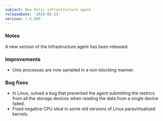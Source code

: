 ```yaml
---
subject: New Relic infrastructure agent
releaseDate: '2018-05-23'
version: 1.0.909
---
```


### Notes

A new version of the Infrastructure agent has been released.

### Improvements

* Unix processes are now sampled in a non-blocking manner.

### Bug fixes

* In Linux, solved a bug that prevented the agent submitting the metrics from all the storage devices when reading the data from a single device failed.
* Fixed negative CPU steal in some old versions of Linux paravirtualized kernels.

